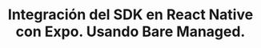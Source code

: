 ---
title: Integración del SDK en React Native con Expo. Usando Bare Managed.
description: A continuación se muestra cómo se ha organizado la generación del análisis.
---